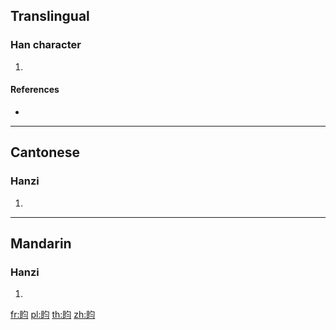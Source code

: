 {{character info/new}}
==Translingual==

===Han character===
{{Han char|rn=109|rad=目|as=04|sn=9|four=67020|canj=BUPIM}}

# {{defn|Han|sort=目04}}

====References====
* {{Han ref|kx=0800.140|dkj=23147|hdz=42477.030|uh=76F7|ud=30455|bh=CFE5|bd=53221}}

----

==Cantonese==

===Hanzi===
{{yue-hanzi|jyut=|y=tin4}}

# {{defn|lang=yue|sort=目04}}

----

==Mandarin==

===Hanzi===
{{cmn-hanzi|pin=[[tián]] ([[tian2]])|wg=t'ien<sup>2</sup>}}

# {{defn|lang=cmn|sort=目04}}

[[fr:盷]]
[[pl:盷]]
[[th:盷]]
[[zh:盷]]